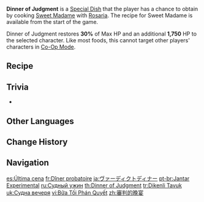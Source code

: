 {{Food Infobox
|id              = 108234
|description     = The seemingly dark thorns make it hard to know how to begin tucking in. After some effort, you managed to clear the ornamentation away... and to your surprise, the first taste of the tender chicken unveils a shockingly lovely taste. As Rosaria studies your reaction, she seems pleased.
|type            = Recovery Dishes
|effectType      = Healing
|effect          = Restores '''30'''% of Max HP and an additional '''1,750''' HP to the selected character.
|eff_att1        = HP Restore
|eff_att2        = HP Restore Percent
|eff_att3        = HP Restore Fixed
|quality         = 2
|character       = Rosaria
|base            = Sweet Madame
}}
'''Dinner of Judgment''' is a [[Special Dish]] that the player has a chance to obtain by cooking [[Sweet Madame]] with [[Rosaria]]. The recipe for Sweet Madame is available from the start of the game.

Dinner of Judgment restores '''30%''' of Max HP and an additional '''1,750''' HP to the selected character. Like most foods, this cannot target other players' characters in [[Co-Op Mode]].

==Recipe==
{{Recipe
|type = Cooking
|character = Rosaria
|Fowl = 2
|Sweet Flower = 2
|sort = Fowl;Sweet Flower
}}

==Trivia==
* {{Mail Attachments by Category List}}

==Other Languages==
{{Other Languages
|en      = Dinner of Judgment
|zhs     = 审判的晚宴
|zhs_rm  = Shěnpàn de Wǎnyàn
|zht     = 審判的晚宴
|zht_rm  = Shěnpàn de Wǎnyàn
|zh_tl   = Dinner of Judgment
|ja      = ヴァーディクトディナー
|ja_rm   = Vaadikuto Dinaa
|ja_tl   = Verdict Dinner
|ko      = 심판의 만찬
|ko_rm   = Simpan-ui manchan
|ko_tl   = Dinner of Judgment
|es      = Última cena
|es_tl   = Last Dinner
|fr      = Dîner probatoire
|fr_tl   = Probatory Dinner
|ru      = Судный ужин
|ru_tl   = Judgment Dinner
|th      = Dinner of Judgment
|vi      = Bữa Tối Phán Quyết
|vi_tl   = Dinner of Verdict
|de      = Henkersmahlzeit
|de_tl   = {{w|Last Meal}}
|id      = Dinner of Judgment
|pt      = Jantar Experimental
|pt_tl   = 
|tr      = Dikenli Tavuk
|tr_tl   = Barbed Chicken
|it      = Cena del giudizio
|it_tl   = Dinner of Judgment
}}

==Change History==
{{Change History|1.4}}

==Navigation==
{{Food Navbox|type=Special Dishes}}

[[es:Última cena]]
[[fr:Dîner probatoire]]
[[ja:ヴァーディクトディナー]]
[[pt-br:Jantar Experimental]]
[[ru:Судный ужин]]
[[th:Dinner of Judgment]]
[[tr:Dikenli Tavuk]]
[[uk:Судна вечеря]]
[[vi:Bữa Tối Phán Quyết]]
[[zh:審判的晚宴]]